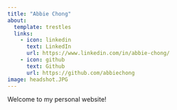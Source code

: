 ```yaml
---
title: "Abbie Chong"
about:
  template: trestles
  links:
    - icon: linkedin
      text: LinkedIn
      url: https://www.linkedin.com/in/abbie-chong/
    - icon: github
      text: Github
      url: https://github.com/abbiechong
image: headshot.JPG
---
```


Welcome to my personal website!